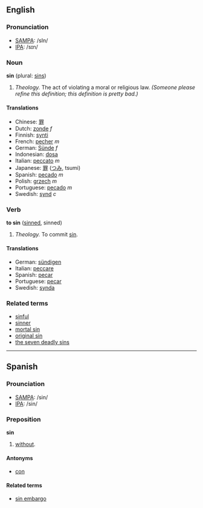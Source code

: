 == English ==

=== Pronunciation ===
*[[SAMPA]]: /sIn/
*[[International Phonetic Alphabet|IPA]]: /sɪn/

=== Noun ===
'''sin''' (plural: [[sins]])

#''Theology.'' The act of violating a moral or religious law. ''(Someone please refine this definition; this definition is pretty bad.)''

==== Translations ====
*Chinese: [[罪]]
*Dutch: [[zonde]] ''f''
*Finnish: [[synti]]
*French: [[pecher]] ''m''
*German: [[Sünde]] ''f''
*Indonesian: [[dosa]]
*Italian: [[peccato]] ''m''
*Japanese: [[罪]] ([[つみ]], tsumi)
*Spanish: [[pecado]] ''m''
*Polish: [[grzech]] ''m''
*Portuguese: [[pecado]] ''m''
*Swedish: [[synd]] ''c''

=== Verb ===
'''to sin''' ([[sinned]], sinned)

#''Theology.'' To commit [[Sin#Noun|sin]].

==== Translations ====
*German: [[sündigen]]
*Italian: [[peccare]]
*Spanish: [[pecar]]
*Portuguese: [[pecar]]
*Swedish: [[synda]]

===Related terms===
*[[sinful]]
*[[sinner]]
*[[mortal sin]]
*[[original sin]]
*[[the seven deadly sins]]

----

== Spanish ==

=== Prounciation ===
*[[SAMPA]]: /sin/
*[[International Phonetic Alphabet|IPA]]: /sin/

=== Preposition ===
'''sin'''

#[[without]].

==== Antonyms ====
*[[con]]

==== Related terms ====
*[[sin embargo]]